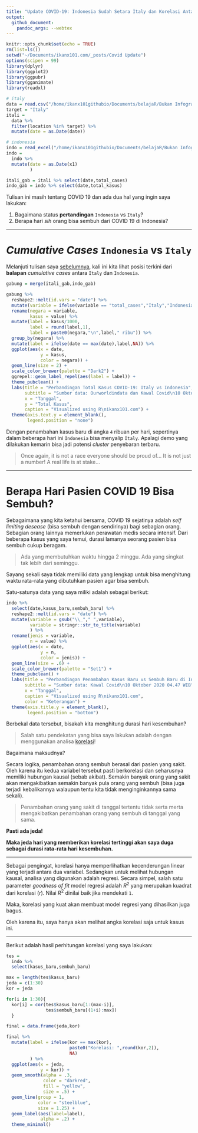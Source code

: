 ```yaml
---
title: "Update COVID-19: Indonesia Sudah Setara Italy dan Korelasi Antara Kasus Baru dan Sembuh Baru"
output: 
  github_document:
    pandoc_args: --webtex
---
```


```r
knitr::opts_chunk$set(echo = TRUE)
rm(list=ls())
setwd("~/Documents/ikanx101.com/_posts/Covid Update")
options(scipen = 99)
library(dplyr)
library(ggplot2)
library(ggpubr)
library(gganimate)
library(readxl)

# italy
data = read.csv("/home/ikanx101githubio/Documents/belajaR/Bukan Infografis/Covid Data/owid-covid-data.csv")
target = "Italy"
itali = 
  data %>% 
  filter(location %in% target) %>% 
  mutate(date = as.Date(date))

# indonesia
indo = read_excel("/home/ikanx101githubio/Documents/belajaR/Bukan Infografis/Covid Data/COVID-19 di Indonesia @kawalcovid19.xlsx") %>% janitor::clean_names()
indo = 
  indo %>% 
  mutate(date = as.Date(x1)
         )

itali_gab = itali %>% select(date,total_cases)
indo_gab = indo %>% select(date,total_kasus)
```

Tulisan ini masih tentang COVID 19 dan ada dua hal yang ingin saya lakukan:

1. Bagaimana status __pertandingan__ `Indonesia` vs `Italy`?
1. Berapa hari _sih_ orang bisa sembuh dari COVID 19 di Indonesia?

---

# _Cumulative Cases_ `Indonesia` vs `Italy`

Melanjuti tulisan saya [sebelumnya](https://ikanx101.com/blog/recovery-indo/), kali ini kita lihat posisi terkini dari __balapan__ _cumulative cases_ antara `Italy` dan `Indonesia`. 

```r
gabung = merge(itali_gab,indo_gab)

gabung %>% 
  reshape2::melt(id.vars = "date") %>% 
  mutate(variable = ifelse(variable == "total_cases","Italy","Indonesia")) %>% 
  rename(negara = variable,
         kasus = value) %>% 
  mutate(label = kasus/1000,
         label = round(label,1),
         label = paste0(negara,"\n",label," ribu")) %>% 
  group_by(negara) %>% 
  mutate(label = ifelse(date == max(date),label,NA)) %>% 
  ggplot(aes(x = date,
             y = kasus,
             color = negara)) +
  geom_line(size = 2) +
  scale_color_brewer(palette = "Dark2") +
  ggrepel::geom_label_repel(aes(label = label)) +
  theme_pubclean() +
  labs(title = "Perbandingan Total Kasus COVID-19: Italy vs Indonesia",
       subtitle = "Sumber data: Ourworldindata dan Kawal Covid\n10 Oktober 2020 04.47 WIB",
       x = "Tanggal",
       y = "Total Kasus",
       caption = "Visualized using R\nikanx101.com") +
  theme(axis.text.y = element_blank(),
        legend.position = "none")


```

Dengan penambahan kasus baru di angka `4` ribuan per hari, sepertinya dalam beberapa hari ini `Indonesia` bisa menyalip `Italy`. Apalagi demo yang dilakukan kemarin bisa jadi potensi _cluster_ penyebaran terbaru.

> Once again, it is not a race everyone should be proud of... It is not just a number! A real life is at stake...

---

# Berapa Hari Pasien COVID 19 Bisa Sembuh?

Sebagaimana yang kita ketahui bersama, COVID 19 sejatinya adalah _self limiting desease_ (bisa sembuh dengan sendirinya) bagi sebagian orang. Sebagian orang lainnya memerlukan perawatan medis secara intensif. Dari beberapa kasus yang saya temui, durasi lamanya seorang pasien bisa sembuh cukup beragam. 

> Ada yang membutuhkan waktu hingga 2 minggu. Ada yang singkat tak lebih dari seminggu.

Sayang sekali saya tidak memiliki data yang lengkap untuk bisa menghitung waktu rata-rata yang dibutuhkan pasien agar bisa sembuh.

Satu-satunya data yang saya miliki adalah sebagai berikut:

```r
indo %>% 
  select(date,kasus_baru,sembuh_baru) %>% 
  reshape2::melt(id.vars = "date") %>% 
  mutate(variable = gsub("\\_"," ",variable),
         variable = stringr::str_to_title(variable)
         ) %>% 
  rename(jenis = variable,
         n = value) %>% 
  ggplot(aes(x = date,
             y = n,
             color = jenis)) +
  geom_line(size = .6) +
  scale_color_brewer(palette = "Set1") +
  theme_pubclean() +
  labs(title = "Perbandingan Penambahan Kasus Baru vs Sembuh Baru di Indonesia",
       subtitle = "Sumber data: Kawal Covid\n10 Oktober 2020 04.47 WIB",
       x = "Tanggal",
       caption = "Visualized using R\nikanx101.com",
       color = "Keterangan") +
  theme(axis.title.y = element_blank(),
        legend.position = "bottom")
```

Berbekal data tersebut, bisakah kita menghitung durasi hari kesembuhan?

> Salah satu pendekatan yang bisa saya lakukan adalah dengan menggunakan analisa [korelasi](https://ikanx101.com/blog/materi-korelasi/)!

Bagaimana maksudnya?

Secara logika, penambahan orang sembuh berasal dari pasien yang sakit. Oleh karena itu kedua variabel tersebut pasti berkorelasi dan seharusnya memiliki hubungan kausal (sebab akibat). Semakin banyak orang yang sakit akan mengakibatkan semakin banyak pula orang yang sembuh (bisa juga terjadi kebalikannya walaupun tentu kita tidak menginginkannya sama sekali).

> Penambahan orang yang sakit di tanggal tertentu tidak serta merta mengakibatkan penambahan orang yang sembuh di tanggal yang sama. 

__Pasti ada jeda!__

__Maka jeda hari yang memberikan korelasi tertinggi akan saya duga sebagai durasi rata-rata hari kesembuhan.__

---

Sebagai pengingat, korelasi hanya memperlihatkan kecenderungan linear yang terjadi antara dua variabel. Sedangkan untuk melihat hubungan kausal, analisa yang digunakan adalah regresi. Secara simpel, salah satu parameter _goodness of fit_ model regresi adalah $R^2$ yang merupakan kuadrat dari korelasi ($r$). Nilai $R^2$ dinilai baik jika mendekati `1`. 

Maka, korelasi yang kuat akan membuat model regresi yang dihasilkan juga bagus.

Oleh karena itu, saya hanya akan melihat angka korelasi saja untuk kasus ini.

---

Berikut adalah hasil perhitungan korelasi yang saya lakukan:

```r
tes = 
  indo %>% 
  select(kasus_baru,sembuh_baru)

max = length(tes$kasus_baru)
jeda = c(1:30)
kor = jeda

for(i in 1:30){
  kor[i] = cor(tes$kasus_baru[1:(max-i)],
               tes$sembuh_baru[(1+i):max])
  }

final = data.frame(jeda,kor)

final %>% 
  mutate(label = ifelse(kor == max(kor),
                        paste0("Korelasi: ",round(kor,2)),
                        NA)
         ) %>% 
  ggplot(aes(x = jeda,
             y = kor)) +
  geom_smooth(alpha = .3,
              color = "darkred",
              fill = "yellow",
              size = .5) +
  geom_line(group = 1,
            color = "steelblue",
            size = 1.25) +
  geom_label(aes(label=label),
             alpha = .2) +
  theme_minimal()
```
